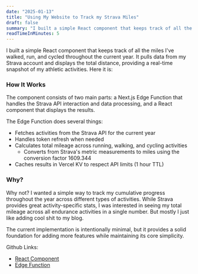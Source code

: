 ```yaml
---
date: "2025-01-13"
title: "Using My Website to Track my Strava Miles"
draft: false
summary: "I built a simple React component that keeps track of all the miles I've walked, run, and cycled throughout the current year. It pulls data from my Strava account and displays the total distance, providing a real-time snapshot of my athletic activities."
readTimeInMinutes: 5
---
```


I built a simple React component that keeps track of all the miles I've walked, run, and cycled throughout the current year. It pulls data from my Strava account and displays the total distance, providing a real-time snapshot of my athletic activities. Here it is:

<StravaMiles />

### How It Works

The component consists of two main parts: a Next.js Edge Function that handles the Strava API interaction and data processing, and a React component that displays the results.

The Edge Function does several things:

- Fetches activities from the Strava API for the current year
- Handles token refresh when needed
- Calculates total mileage across running, walking, and cycling activities
  - Converts from Strava's metric measurements to miles using the conversion factor 1609.344
- Caches results in Vercel KV to respect API limits (1 hour TTL)

### Why?

Why not? I wanted a simple way to track my cumulative progress throughout the year across different types of activities. While Strava provides great activity-specific stats, I was interested in seeing my total mileage across all endurance activities in a single number. But mostly I just like adding cool shit to my blog.

The current implementation is intentionally minimal, but it provides a solid foundation for adding more features while maintaining its core simplicity.

Github Links:

- [React Component](https://github.com/WTFox/blog/blob/main/src/components/StravaMiles.tsx)
- [Edge Function](https://github.com/WTFox/blog/blob/main/src/pages/api/strava.ts)
